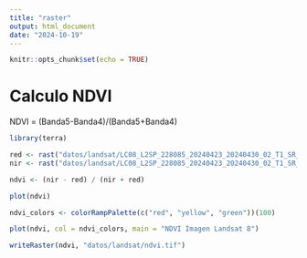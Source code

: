 ```yaml
---
title: "raster"
output: html_document
date: "2024-10-19"
---
```


```r
knitr::opts_chunk$set(echo = TRUE)
```

# Calculo NDVI

NDVI = (Banda5-Banda4)/(Banda5+Banda4)

```r
library(terra)

red <- rast("datos/landsat/LC08_L2SP_228085_20240423_20240430_02_T1_SR_B4.TIF")
nir <- rast("datos/landsat/LC08_L2SP_228085_20240423_20240430_02_T1_SR_B5.TIF")

ndvi <- (nir - red) / (nir + red)

plot(ndvi)

ndvi_colors <- colorRampPalette(c("red", "yellow", "green"))(100)

plot(ndvi, col = ndvi_colors, main = "NDVI Imagen Landsat 8")

```

```r
writeRaster(ndvi, "datos/landsat/ndvi.tif")
```

















